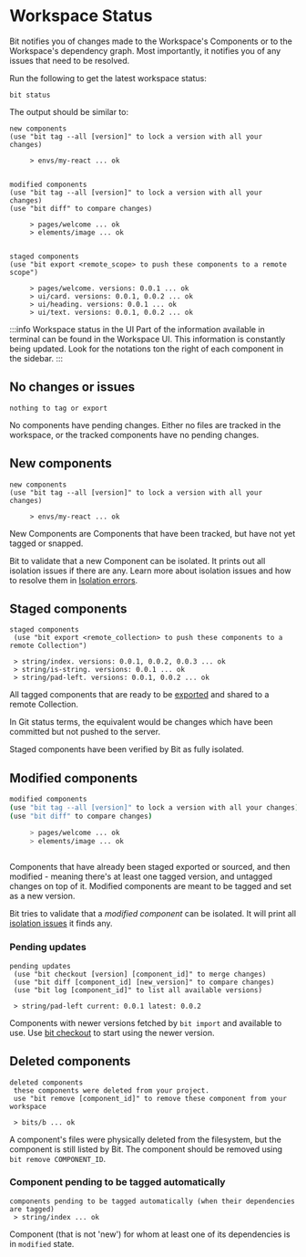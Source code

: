 # Workspace Status

Bit notifies you of changes made to the Workspace's Components or to the Workspace's dependency graph.
Most importantly, it notifies you of any issues that need to be resolved.

Run the following to get the latest workspace status:

```
bit status
```

The output should be similar to:

```
new components
(use "bit tag --all [version]" to lock a version with all your changes)

     > envs/my-react ... ok
                         

modified components
(use "bit tag --all [version]" to lock a version with all your changes)
(use "bit diff" to compare changes)

     > pages/welcome ... ok
     > elements/image ... ok
                         

staged components
(use "bit export <remote_scope> to push these components to a remote scope")

     > pages/welcome. versions: 0.0.1 ... ok
     > ui/card. versions: 0.0.1, 0.0.2 ... ok
     > ui/heading. versions: 0.0.1 ... ok
     > ui/text. versions: 0.0.1, 0.0.2 ... ok

```

:::info Workspace status in the UI
Part of the information available in terminal can be found in the Workspace UI. This information is constantly being updated.
Look for the notations ton the right of each component in the sidebar.
:::


## No changes or issues

```shell
nothing to tag or export
```

No components have pending changes. Either no files are tracked in the workspace, or the tracked components have no pending changes.

## New components
```shell
new components
(use "bit tag --all [version]" to lock a version with all your changes)

     > envs/my-react ... ok
```

New Components are Components that have been tracked, but have not yet tagged or snapped.

Bit to validate that a new Component can be isolated. It prints out all isolation issues if there are any.
Learn more about isolation issues and how to resolve them in [Isolation errors](/components/isolation-errors).


## Staged components
```shell
staged components
 (use "bit export <remote_collection> to push these components to a remote Collection")

 > string/index. versions: 0.0.1, 0.0.2, 0.0.3 ... ok
 > string/is-string. versions: 0.0.1 ... ok
 > string/pad-left. versions: 0.0.1, 0.0.2 ... ok
```

All tagged components that are ready to be [exported](/reference/cli-reference#export) and shared to a remote Collection.

In Git status terms, the equivalent would be changes which have been committed but not pushed to the server.

Staged components have been verified by Bit as fully isolated.

## Modified components

```bash
modified components
(use "bit tag --all [version]" to lock a version with all your changes)
(use "bit diff" to compare changes)

     > pages/welcome ... ok
     > elements/image ... ok
                         
```

Components that have already been staged exported or sourced, and then modified - meaning there's at least one tagged version, and untagged changes on top of it.
Modified components are meant to be tagged and set as a new version.

Bit tries to validate that a _modified component_ can be isolated. It will print all [isolation issues](/components/isolation-errors) it finds any.

### Pending updates

```shell
pending updates
 (use "bit checkout [version] [component_id]" to merge changes)
 (use "bit diff [component_id] [new_version]" to compare changes)
 (use "bit log [component_id]" to list all available versions)

 > string/pad-left current: 0.0.1 latest: 0.0.2
```

Components with newer versions fetched by `bit import` and available to use. Use [bit checkout](/reference/cli-reference#checkout) to start using the newer version.

## Deleted components
```shell
deleted components
 these components were deleted from your project.
 use "bit remove [component_id]" to remove these component from your workspace

 > bits/b ... ok
```

A component's files were physically deleted from the filesystem, but the component is still listed by Bit. The component should be removed using `bit remove COMPONENT_ID`.

### Component pending to be tagged automatically

```shell
components pending to be tagged automatically (when their dependencies are tagged)
 > string/index ... ok
```

Component (that is not 'new') for whom at least one of its dependencies is in `modified` state.

